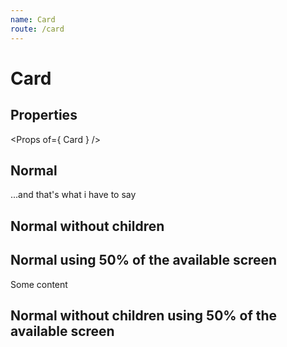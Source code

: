 ```yaml
---
name: Card
route: /card
---
```



# Card

## Properties
<Props of={ Card } />

## Normal
<Playground>
    <Card title='I am a card...'>
        ...and that's what i have to say
    </Card>
</Playground>

## Normal without children
<Playground>
    <Card title='Just title' />
</Playground>

## Normal using 50% of the available screen
<Playground>
    <Card xs={ 6 } title='Half width card'>
        Some content
    </Card>
</Playground>

## Normal without children using 50% of the available screen
<Playground>
    <Card xs={ 6 } title='Half width card' />
</Playground>
